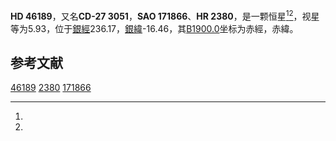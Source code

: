 {{Starbox begin
| name = HD 46189
}}
{{Starbox observe
| epoch = [[J2000.0|J2000.0]]
| constell = {{星座名待查}}<ref name=SIMBAD>{{cite web
 | url=http://simbad.u-strasbg.fr/simbad/sim-id?Ident=HR+2380
 | title =Pulsating variable Star
 | publisher=Centre de Données astronomiques de Strasbourg
 | work=SIMBAD
 | accessdate=2012-07-13}}</ref><ref name=DATA>{{cite web
 | url=http://vizier.u-strasbg.fr/viz-bin/VizieR-5?-out.add=.&-source=5050&-corr=PK=HR&-out.max=9999&HR=2380
 | title=VizieR Detailed Page
 | accessdate=2012-07-13
 | archive-date=2016-03-05
 | archive-url=https://web.archive.org/web/20160305034003/http://vizier.u-strasbg.fr/viz-bin/VizieR-5?-out.add=.&-source=5050&-corr=PK=HR&-out.max=9999&HR=2380
 | dead-url=no
 }}</ref>
| 星官 = 
| ra = {{RA|6|30|46.3}}<ref name=SIMBAD /><ref name=DATA />
| dec = {{DEC|-27|46|10}}<ref name=SIMBAD /><ref name=DATA />
| appmag_v = 5.93<ref name=SIMBAD /><ref name=DATA />
}}
{{Starbox character
| class = B2.5V<ref name=SIMBAD /><ref name=DATA />
| b-v = -0.15<ref name=SIMBAD /><ref name=DATA />
| u-b = -0.67<ref name=SIMBAD /><ref name=DATA />
| r-i = <ref name=SIMBAD /><ref name=DATA />
| variable = 
}}
{{Starbox astrometry
| radial_v = -0.67
| prop_mo_ra = 20
| parallax = 
| p_error = 
}}
{{Starbox catalog
| names =CD-27 3051，[[SAO星表|SAO]] 171866，[[HD星表|HD]] 46189，[[HR星表|HR]] 2380}}
{{Starbox reference |Simbad=HR+2380}}
{{Starbox end}}

'''HD 46189'''，又名'''CD-27 3051'''，'''SAO 171866'''、'''HR 2380'''，是一颗恒星<ref name=SIMBAD /><ref name=DATA />，视星等为5.93，位于[[銀道座標系|銀經]]236.17，[[銀道座標系|銀緯]]-16.46，其[[B1900.0|B1900.0]]坐标为赤經{{RA|6|26|48.7}}，赤緯{{DEC|-27|-16.46|0}}。

== 参考文献 ==
{{reflist}}

{{star-stub}}

[[Category:HD和HDE天體|46189]]
[[Category:HR天體|2380]]
[[Category:SAO天體|171866]]
